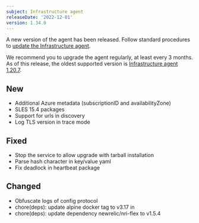 ```yaml
---
subject: Infrastructure agent
releaseDate: '2022-12-01'
version: 1.34.0
---
```


A new version of the agent has been released. Follow standard procedures to [update the Infrastructure agent](/docs/infrastructure/install-configure-manage-infrastructure/update-or-uninstall/update-infrastructure-agent).

We recommend you to upgrade the agent regularly, at least every 3 months. As of this release, the oldest supported version is [Infrastructure agent 1.20.7](/docs/release-notes/infrastructure-release-notes/infrastructure-agent-release-notes/new-relic-infrastructure-agent-1207).

## New

* Additional Azure metadata (subscriptionID and availabilityZone)
* SLES 15.4 packages
* Support for urls in discovery
* Log TLS version in trace mode

## Fixed

* Stop the service to allow upgrade with tarball installation
* Parse hash character in key/value yaml
* Fix deadlock in heartbeat package

## Changed

* Obfuscate logs of config protocol
* chore(deps): update alpine docker tag to v3.17 in
* chore(deps): update dependency newrelic/nri-flex to v1.5.4
